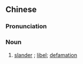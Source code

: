{{also|诽谤罪}}
==Chinese==
{{zh-forms|s=诽谤罪|type=21}}

===Pronunciation===
{{zh-pron
|m=fěibàngzuì
|c=fei2 pong3 zeoi6,fei2 bong3 zeoi6
|cat=n
}}

===Noun===
{{zh-noun}}

# {{label|zh|legal}} [[slander]] {{gloss|as a crime}}; [[libel]]; [[defamation]]